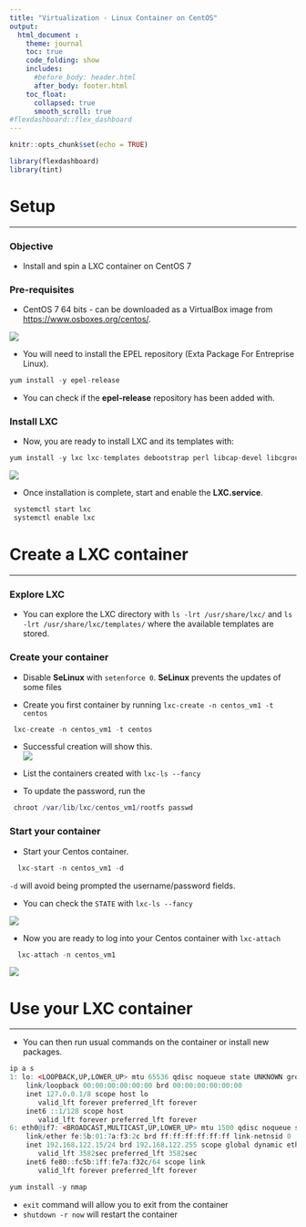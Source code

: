 ```yaml
---
title: "Virtualization - Linux Container on CentOS"
output: 
  html_document :
    theme: journal
    toc: true
    code_folding: show
    includes:
      #before_body: header.html
      after_body: footer.html
    toc_float:
      collapsed: true
      smooth_scroll: true
#flexdashboard::flex_dashboard
---
```


```r
knitr::opts_chunk$set(echo = TRUE)

library(flexdashboard)
library(tint)
```

Setup {data-icon="fa-table"}
===================================== 
***



### Objective
  * Install and spin a LXC container on CentOS 7
  
  
### Pre-requisites
  * CentOS 7 64 bits -  can be downloaded as a VirtualBox image from <https://www.osboxes.org/centos/>.
  
  
  ![](Getting-Started.png)
  


 * You will need to install the EPEL repository (Exta Package For Entreprise Linux).
 
```r
yum install -y epel-release
```
  
  
 * You can check if the **epel-release** repository has been added with.
 

### Install LXC

  * Now, you are ready to install LXC and its templates with: 
  
```r
yum install -y lxc lxc-templates debootstrap perl libcap-devel libcgroup wget bridge-utils x-extra libvirt`
```

  ![](install-lxc.png)


  * Once installation is complete, start and enable the **LXC.service**.
 

```r
 systemctl start lxc
 systemctl enable lxc
```



  
    
Create a LXC container {data-icon="fa-table"}
=====================================    
***

### Explore LXC


 * You can explore the LXC directory with ` ls -lrt /usr/share/lxc/` and `ls -lrt /usr/share/lxc/templates/` where the available templates are stored.
 
    

### Create your container

  * Disable **SeLinux** with `setenforce 0`. **SeLinux** prevents the updates of some files
  
  * Create you first container by running `lxc-create -n centos_vm1 -t centos`


```r
 lxc-create -n centos_vm1 -t centos
```

 * Successful creation will show this.  
 ![](lxc-install-complete.png)

 * List the containers created with `lxc-ls --fancy`
 

 * To update the password, run the 

```r
 chroot /var/lib/lxc/centos_vm1/rootfs passwd
```


### Start your container

 * Start your Centos container. 
 
```r
  lxc-start -n centos_vm1 -d
```
   
   `-d` will avoid being prompted the username/password fields.
 
 * You can check the `STATE` with `lxc-ls --fancy`
 
 ![](lxc-ls-fancy.png)

 * Now you are ready to log into your Centos container with `lxc-attach`
 
 
```r
  lxc-attach -n centos_vm1
```

 
  ![](lxc_log_in.png)

Use your LXC container {data-icon="fa-table"}
=====================================    
***

 * You can then run usual commands on the container or install new packages.

```r
ip a s
1: lo: <LOOPBACK,UP,LOWER_UP> mtu 65536 qdisc noqueue state UNKNOWN group default qlen 1000
    link/loopback 00:00:00:00:00:00 brd 00:00:00:00:00:00
    inet 127.0.0.1/8 scope host lo
       valid_lft forever preferred_lft forever
    inet6 ::1/128 scope host
       valid_lft forever preferred_lft forever
6: eth0@if7: <BROADCAST,MULTICAST,UP,LOWER_UP> mtu 1500 qdisc noqueue state UP group default qlen 1000
    link/ether fe:5b:01:7a:f3:2c brd ff:ff:ff:ff:ff:ff link-netnsid 0
    inet 192.168.122.15/24 brd 192.168.122.255 scope global dynamic eth0
       valid_lft 3582sec preferred_lft 3582sec
    inet6 fe80::fc5b:1ff:fe7a:f32c/64 scope link
       valid_lft forever preferred_lft forever
```

```r
yum install -y nmap
```

  * `exit` command will allow you to exit from the container
  * `shutdown -r now` will restart the container
 